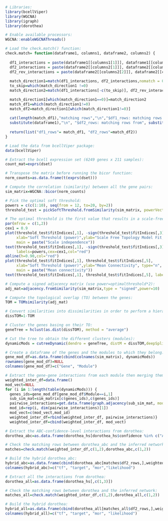 ```r
# Libraries:
library(bcellViper)
library(WGCNA)
library(igraph)
library(dorothea)

# Enable available processors:
WGCNA::enableWGCNAThreads()

# Load the check.match() function:
check.match= function(dataframe1, columns1, dataframe2, columns2) {
  
  df1_interactions = paste(dataframe1[[columns1[1]]], dataframe1[[columns1[2]]])
  df2_interactions = paste(dataframe2[[columns2[1]]], dataframe2[[columns2[2]]])
  df2_rev_interactions = paste(dataframe2[[columns2[2]]], dataframe2[[columns2[1]]])
  
  match_direction1=match(df1_interactions, df2_interactions,nomatch = 0)
  to_skip=which(match_direction1 !=0)
  match_direction2=match(df1_interactions[-c(to_skip)], df2_rev_interactions, nomatch = 0)

  match_direction1[which(match_direction1==0)]=match_direction2
  match_df1=which(match_direction1!=0)
  match_df2=match_direction1[which(match_direction1!=0)]
  
  cat(length(match_df1),"matching rows","\n","$df1_rows: matching rows from", 
  substitute(dataframe1),"\n", "$df2_rows: matching rows from", substitute(dataframe2),"\n")
  
  return(list("df1_rows"= match_df1, "df2_rows"=match_df2))
}

# Load the data from bcellViper package:
data(bcellViper)

# Extract the bcell expression set (6249 genes x 211 samples):
count_mat=exprs(dset)

# Transpose the matrix before running the bicor function:
norm_counts=as.data.frame(t(exprs(dset)))

# Compute the correlation (similarity) between all the gene pairs:
sim_matrix=WGCNA::bicor(norm_counts)

# Pick the optimal soft threshold:
powers = c(c(1:10), seq(from = 12, to=20, by=2))
threshold_test = pickSoftThreshold.fromSimilarity(sim_matrix, powerVector = powers, verbose = FALSE)

# The optimal threshold is the first value that results in a scale-free network (R² >= 0.9): 
par(mfrow = c(1,2))
cex1 = 0.9
plot(threshold_test$fitIndices[,1], -sign(threshold_test$fitIndices[,3])*threshold_test$fitIndices[,2],
     xlab="Soft Threshold (power)",ylab="Scale Free Topology Model Fit,signed R^2",type="n",
     main = paste("Scale independence"))
text(threshold_test$fitIndices[,1], -sign(threshold_test$fitIndices[,3])*threshold_test$fitIndices[,2],
     labels=powers,cex=cex1,col="red")
abline(h=0.90,col="red")
plot(threshold_test$fitIndices[,1], threshold_test$fitIndices[,5],
     xlab="Soft Threshold (power)",ylab="Mean Connectivity", type="n",
     main = paste("Mean connectivity"))
text(threshold_test$fitIndices[,1], threshold_test$fitIndices[,5], labels=powers, cex=cex1,col="red")

# Compute a signed adjacency matrix (use power=optimalthreshold*2):
adj_mat=adjacency.fromSimilarity(sim_matrix,type = "signed",power=10)

# Compute the topological overlap (TO) between the genes:
TOM = TOMsimilarity(adj_mat)

# Convert similarities into dissimilarities in order to perform a hierarchical clustering:
dissTOM=1-TOM

# Cluster the genes basing on their TO:
geneTree = hclust(as.dist(dissTOM), method = "average")

# Cut the tree to obtain the different clusters (modules):
dynamicMods = cutreeDynamic(dendro = geneTree, distM = dissTOM,deepSplit = 2, pamRespectsDendro = FALSE,minClusterSize = 30)

# Create a dataframe of the genes and the modules to which they belong:
gene_mod_df=as.data.frame(cbind(colnames(sim_matrix), dynamicMods))
rownames(gene_mod_df)=NULL
colnames(gene_mod_df)=c("Gene", "Module")

# Extract the gene-gene interactions from each module then merging them to obtain the final weighted network:
weighted_inter_df=data.frame()
mod_vect=NULL
for (i in 1:length(table(dynamicMods))) {
  genes_ids=gene_mod_df[gene_mod_df$Module==i,1]
  sub_sim_mat=sim_matrix[c(genes_ids),c(genes_ids)]
  pairwise_interactions=get.data.frame(graph.adjacency(sub_sim_mat, mode = 'upper', weighted = TRUE, diag=FALSE))
  mod_id=rep(i, dim(pairwise_interactions)[1])
  mod_vect=c(mod_vect,mod_id)
  weighted_inter_df=rbind(weighted_inter_df, pairwise_interactions)}
  weighted_inter_df=cbind(weighted_inter_df, mod_vect)

# Extract the ABC-confidence-level interactions from dorothea:
dorothea_abc=as.data.frame(dorothea_hs[dorothea_hs$confidence %in% c("A", "B", "C"), c(1,3)])

# Check the matching rows between dorothea_abc and the inferred network:
matches=check.match(weighted_inter_df,c(1,2),dorothea_abc,c(1,2))

# Build the hybrid dorothea_abc:
hybrid_abc=as.data.frame(cbind(dorothea_abc[matches$df2_rows,],weighted_inter_df[matches$df1_rows,3],rep(1,length(matches$df1_rows))))
colnames(hybrid_abc)=c("tf", "target", "mor","likelihood")

# Extract all the interactions from dorothea:
dorothea_all=as.data.frame(dorothea_hs[,c(1,3)])

# Check the matching rows between dorothea and the inferred network:
matches_all=check.match(weighted_inter_df,c(1,2),dorothea_all,c(1,2))

# Build the hybrid dorothea:
hybrid_all=as.data.frame(cbind(dorothea_all[matches_all$df2_rows,],weighted_inter_df[matches_all$df1_rows,3],rep(1,length(matches_all$df1_rows))))
colnames(hybrid_all)=c("tf", "target", "mor", "likelihood")
```
